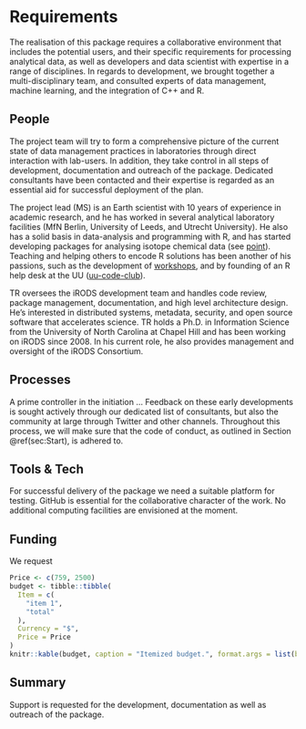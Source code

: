 # Requirements

The realisation of this package requires a collaborative environment that includes the potential users, and their specific requirements for processing analytical data, as well as developers and data scientist with expertise in a range of disciplines. In regards to development, we brought together a multi-disciplinary team, and consulted experts of data management, machine learning, and the integration of C++ and R.

<!-- 
An idea of what is required to make the project actually happen
-->

## People {#sec:people}

The project team will try to form a comprehensive picture of the current state of data management practices in laboratories through direct interaction with lab-users. In addition, they take control in all steps of development, documentation and outreach of the package. Dedicated consultants have been contacted and their expertise is regarded as an essential aid for successful deployment of the plan.

The project lead (MS) is an Earth scientist with 10 years of experience in academic research, and he has worked in several analytical laboratory facilities (MfN Berlin, University of Leeds, and Utrecht University). He also has a solid basis in data-analysis and programming with R, and has started developing packages for analysing isotope chemical data (see [point](https://martinschobben.github.io/point/)). Teaching and helping others to encode R solutions has been another of his passions, such as the development of [workshops](https://www.youtube.com/watch?v=r99jsChi4HU), and by founding of an R help desk at the UU ([uu-code-club](https://github.com/uu-code-club)).

TR oversees the iRODS development team and handles code review, package management, documentation, and high level architecture design. He's interested in distributed systems, metadata, security, and open source software that accelerates science. TR holds a Ph.D. in Information Science from the University of North Carolina at Chapel Hill and has been working on iRODS since 2008. In his current role, he also provides management and oversight of the iRODS Consortium.

<!--
Who needs to be involved, what's the proposed structure, what will it take to get their involvement?
-->

## Processes

A prime controller in the initiation ... Feedback on these early developments is sought actively through our dedicated list of consultants, but also the community at large through Twitter and other channels. Throughout this process, we will make sure that the code of conduct, as outlined in Section \@ref(sec:Start), is adhered to.

<!-- 
What processes need to be put in place e.g. codes of conduct, regular ISC meetings, handover to the community at large?
-->

## Tools & Tech

For successful delivery of the package we need a suitable platform for testing. GitHub is essential for the collaborative character of the work. No additional computing facilities are envisioned at the moment. 

<!--
What is going to be needed to deliver this project? 

Will cloud computing be used - if yes are there are necessary components that will be deciding factors between providers?

Are there tools or tech that don't exist that will be produced to facilitate the project?
-->

## Funding

We request 

```r
Price <- c(759, 2500)
budget <- tibble::tibble(
  Item = c(
    "item 1", 
    "total"
  ),
  Currency = "$",
  Price = Price
)  
knitr::kable(budget, caption = "Itemized budget.", format.args = list(big.mark = ","))
```


<!-- 
[TO DO] THE GUIDANCE IS PRETTY UNCLEAR, ESP IN LIGHT OF GABOR'S PROPOSAL VS AWARD SIZE

-->

## Summary

Support is requested for the development, documentation as well as outreach of the package.

<!--
A summary of the requirements that contextualises the costs
-->
